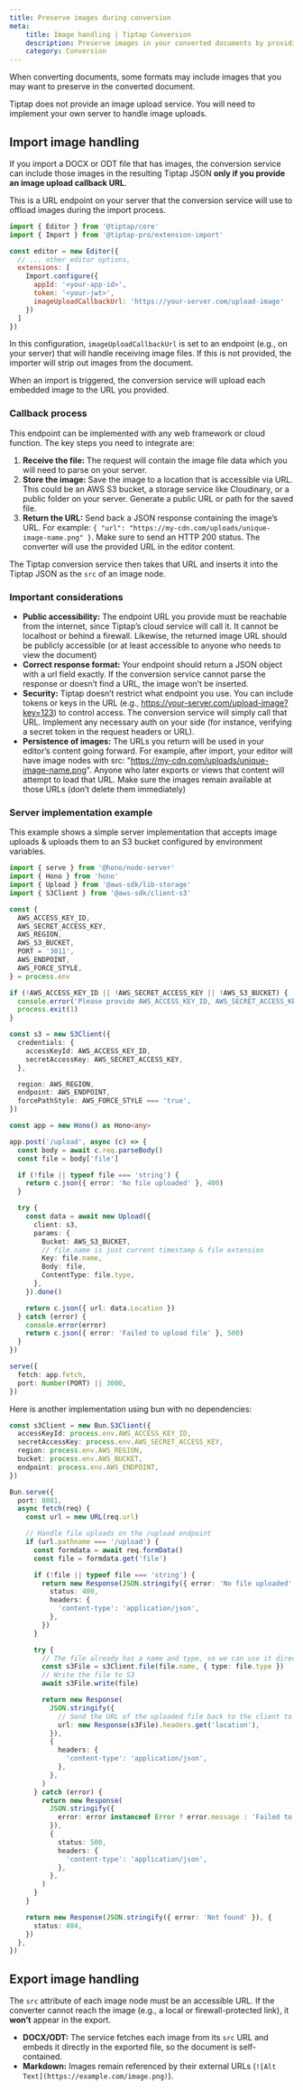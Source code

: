 ```yaml
---
title: Preserve images during conversion
meta:
    title: Image handling | Tiptap Conversion
    description: Preserve images in your converted documents by providing an image upload callback url.
    category: Conversion
---
```



When converting documents, some formats may include images that you may want to preserve in the converted document.

<Callout title="Note" variant="info">
    Tiptap does not provide an image upload service. You will need to implement your own server to
    handle image uploads.
</Callout>

## Import image handling

If you import a DOCX or ODT file that has images, the conversion service can include those images in the resulting Tiptap JSON **only if you provide an image upload callback URL**.

This is a URL endpoint on your server that the conversion service will use to offload images during the import process.

```js
import { Editor } from '@tiptap/core'
import { Import } from '@tiptap-pro/extension-import'

const editor = new Editor({
  // ... other editor options,
  extensions: [
    Import.configure({
      appId: '<your-app-id>',
      token: '<your-jwt>',
      imageUploadCallbackUrl: 'https://your-server.com/upload-image'
    })
  ]
})
```
In this configuration, `imageUploadCallbackUrl` is set to an endpoint (e.g., on your server) that will handle receiving image files. If this is not provided, the importer will strip out images from the document.

When an import is triggered, the conversion service will upload each embedded image to the URL you provided.

### Callback process
This endpoint can be implemented with any web framework or cloud function. The key steps you need to integrate are:

1. **Receive the file:** The request will contain the image file data which you will need to parse on your server.
2. **Store the image:** Save the image to a location that is accessible via URL. This could be an AWS S3 bucket, a storage service like Cloudinary, or a public folder on your server. Generate a public URL or path for the saved file.
3. **Return the URL:** Send back a JSON response containing the image’s URL. For example: `{ "url": "https://my-cdn.com/uploads/unique-image-name.png" }`. Make sure to send an HTTP 200 status. The converter will use the provided URL in the editor content.

The Tiptap conversion service then takes that URL and inserts it into the Tiptap JSON as the `src` of an image node.

### Important considerations
- **Public accessibility:** The endpoint URL you provide must be reachable from the internet, since Tiptap’s cloud service will call it. It cannot be localhost or behind a firewall. Likewise, the returned image URL should be publicly accessible (or at least accessible to anyone who needs to view the document)
- **Correct response format:** Your endpoint should return a JSON object with a url field exactly. If the conversion service cannot parse the response or doesn’t find a URL, the image won’t be inserted.
- **Security:** Tiptap doesn’t restrict what endpoint you use. You can include tokens or keys in the URL (e.g., https://your-server.com/upload-image?key=123) to control access. The conversion service will simply call that URL. Implement any necessary auth on your side (for instance, verifying a secret token in the request headers or URL).
- **Persistence of images:** The URLs you return will be used in your editor’s content going forward. For example, after import, your editor will have image nodes with src: "https://my-cdn.com/uploads/unique-image-name.png". Anyone who later exports or views that content will attempt to load that URL. Make sure the images remain available at those URLs (don’t delete them immediately)​

### Server implementation example
This example shows a simple server implementation that accepts image uploads & uploads them to an S3 bucket configured by environment variables.

```ts
import { serve } from '@hono/node-server'
import { Hono } from 'hono'
import { Upload } from '@aws-sdk/lib-storage'
import { S3Client } from '@aws-sdk/client-s3'

const {
  AWS_ACCESS_KEY_ID,
  AWS_SECRET_ACCESS_KEY,
  AWS_REGION,
  AWS_S3_BUCKET,
  PORT = '3011',
  AWS_ENDPOINT,
  AWS_FORCE_STYLE,
} = process.env

if (!AWS_ACCESS_KEY_ID || !AWS_SECRET_ACCESS_KEY || !AWS_S3_BUCKET) {
  console.error('Please provide AWS_ACCESS_KEY_ID, AWS_SECRET_ACCESS_KEY, and AWS_S3_BUCKET')
  process.exit(1)
}

const s3 = new S3Client({
  credentials: {
    accessKeyId: AWS_ACCESS_KEY_ID,
    secretAccessKey: AWS_SECRET_ACCESS_KEY,
  },

  region: AWS_REGION,
  endpoint: AWS_ENDPOINT,
  forcePathStyle: AWS_FORCE_STYLE === 'true',
})

const app = new Hono() as Hono<any>

app.post('/upload', async (c) => {
  const body = await c.req.parseBody()
  const file = body['file']

  if (!file || typeof file === 'string') {
    return c.json({ error: 'No file uploaded' }, 400)
  }

  try {
    const data = await new Upload({
      client: s3,
      params: {
        Bucket: AWS_S3_BUCKET,
        // file.name is just current timestamp & file extension
        Key: file.name,
        Body: file,
        ContentType: file.type,
      },
    }).done()

    return c.json({ url: data.Location })
  } catch (error) {
    console.error(error)
    return c.json({ error: 'Failed to upload file' }, 500)
  }
})

serve({
  fetch: app.fetch,
  port: Number(PORT) || 3000,
})
```

Here is another implementation using bun with no dependencies:

```ts
const s3Client = new Bun.S3Client({
  accessKeyId: process.env.AWS_ACCESS_KEY_ID,
  secretAccessKey: process.env.AWS_SECRET_ACCESS_KEY,
  region: process.env.AWS_REGION,
  bucket: process.env.AWS_BUCKET,
  endpoint: process.env.AWS_ENDPOINT,
})

Bun.serve({
  port: 8081,
  async fetch(req) {
    const url = new URL(req.url)

    // Handle file uploads on the /upload endpoint
    if (url.pathname === '/upload') {
      const formdata = await req.formData()
      const file = formdata.get('file')

      if (!file || typeof file === 'string') {
        return new Response(JSON.stringify({ error: 'No file uploaded' }), {
          status: 400,
          headers: {
            'content-type': 'application/json',
          },
        })
      }

      try {
        // The file already has a name and type, so we can use it directly
        const s3File = s3Client.file(file.name, { type: file.type })
        // Write the file to S3
        await s3File.write(file)

        return new Response(
          JSON.stringify({
            // Send the URL of the uploaded file back to the client to insert it into the editor
            url: new Response(s3File).headers.get('location'),
          }),
          {
            headers: {
              'content-type': 'application/json',
            },
          },
        )
      } catch (error) {
        return new Response(
          JSON.stringify({
            error: error instanceof Error ? error.message : 'Failed to upload file',
          }),
          {
            status: 500,
            headers: {
              'content-type': 'application/json',
            },
          },
        )
      }
    }

    return new Response(JSON.stringify({ error: 'Not found' }), {
      status: 404,
    })
  },
})
```

## Export image handling
The `src` attribute of each image node must be an accessible URL. If the converter cannot reach the image (e.g., a local or firewall-protected link), it **won’t** appear in the export.

- **DOCX/ODT:** The service fetches each image from its `src` URL and embeds it directly in the exported file, so the document is self-contained.
- **Markdown:** Images remain referenced by their external URLs (`![Alt Text](https://example.com/image.png)`).